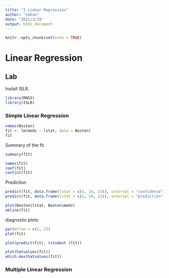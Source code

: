 ```yaml
---
title: "3 Linear Regression"
author: "nobuo"
date: "2021/3/29"
output: html_document
---
```


```r
knitr::opts_chunk$set(echo = TRUE)
```
# Linear Regression

## Lab

Install ISLR.

```r
library(MASS)
library(ISLR)
```

### Simple Linear Regression

```r
names(Boston)
fit <- lm(medv ~ lstat, data = Boston)
fit
```
Summary of the fit.

```r
summary(fit)
```
```r
names(fit)
coef(fit)
confint(fit)
```
Prediction
```r
predict(fit, data.frame(lstat = c(5, 10, 15)), interval = "confidence")
predict(fit, data.frame(lstat = c(5, 10, 15)), interval = "prediction")
```
```r
plot(Boston$lstat, Boston$medv)
abline(fit)
```
diagnostic plots
```r
par(mfrow = c(2, 2))
plot(fit)
```

```r
plot(predict(fit), rstudent (fit))
```

```r
plot(hatvalues(fit))
which.max(hatvalues(fit))
```

### Multiple Linear Regression




